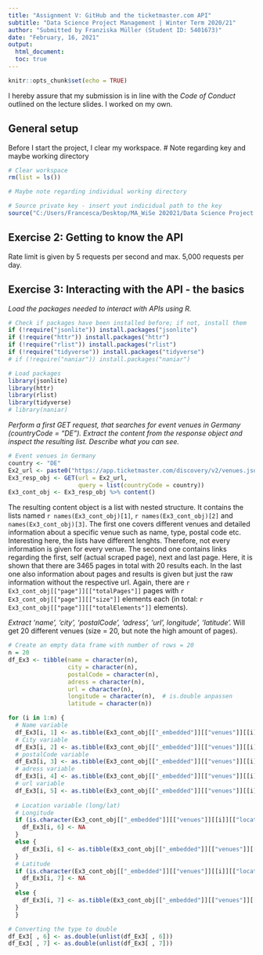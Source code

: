 ```yaml
---
title: "Assignment V: GitHub and the ticketmaster.com API"
subtitle: "Data Science Project Management | Winter Term 2020/21"
author: "Submitted by Franziska Müller (Student ID: 5401673)"
date: "February, 16, 2021"
output: 
  html_document:
  toc: true
---
```

  
```r
knitr::opts_chunk$set(echo = TRUE)
```
I hereby assure that my submission is in line with the *Code of Conduct* outlined on the lecture slides. I worked on my own.

## General setup

Before I start the project, I clear my workspace. 
# Note regarding key and maybe working directory

```r
# Clear workspace
rm(list = ls())

# Maybe note regarding individual working directory 

# Source private key - insert yout indicidual path to the key
source("C:/Users/Francesca/Desktop/MA_WiSe 202021/Data Science Project Management/Assignments/key_ticketmaster.R")
```

## Exercise 2: Getting to know the API

Rate limit is given by 5 requests per second and max. 5,000 requests per day.


## Exercise 3: Interacting with the API - the basics

*Load the packages needed to interact with APIs using R.*
```r
# Check if packages have been installed before; if not, install them
if (!require("jsonlite")) install.packages("jsonlite")
if (!require("httr")) install.packages("httr")
if (!require("rlist")) install.packages("rlist")
if (!require("tidyverse")) install.packages("tidyverse")
# if (!require("naniar")) install.packages("naniar")

# Load packages
library(jsonlite)  
library(httr)
library(rlist)
library(tidyverse)
# library(naniar)
```

*Perform a first GET request, that searches for event venues in Germany (countryCode = "DE"). Extract the content from the response object and inspect the resulting list. Describe what you can see.*

```r
# Event venues in Germany
country <- "DE"
Ex2_url <- paste0("https://app.ticketmaster.com/discovery/v2/venues.json?apikey=", key)
Ex3_resp_obj <- GET(url = Ex2_url, 
                    query = list(countryCode = country))
Ex3_cont_obj <- Ex3_resp_obj %>% content()
```
The resulting content object is a list with nested structure. It contains the lists named ``r names(Ex3_cont_obj)[1]``, ``r names(Ex3_cont_obj)[2]`` and `` names(Ex3_cont_obj)[3]``. The first one covers different venues and detailed information about a specific venue such as name, type, postal code etc. Interesting here, the lists have different lenghts. Therefore, not every information is given for every venue.
The second one contains links regarding the first, self (actual scraped page), next and last page. Here, it is shown that there are 3465 pages in total with 20 results each. In the last one also information about pages and results is given but just the raw information without the respective url. Again, there are ``r Ex3_cont_obj[["page"]][["totalPages"]]`` pages with ``r Ex3_cont_obj[["page"]][["size"]]`` elements each (in total: ``r Ex3_cont_obj[["page"]][["totalElements"]]`` elements).

*Extract 'name', 'city', 'postalCode', 'adress', 'url', longitude', 'latitude'.*
Will get 20 different venues (size = 20, but note the high amount of pages).

```r
# Create an empty data frame with number of rows = 20
n = 20
df_Ex3 <- tibble(name = character(n),
                 city = character(n),
                 postalCode = character(n),
                 adress = character(n),
                 url = character(n),
                 longitude = character(n),  # is.double anpassen 
                 latitude = character(n))

for (i in 1:n) {
  # Name variable
  df_Ex3[i, 1] <- as.tibble(Ex3_cont_obj[["_embedded"]][["venues"]][[i]][["name"]])  # ith row, first col 
  # City variable
  df_Ex3[i, 2] <- as.tibble(Ex3_cont_obj[["_embedded"]][["venues"]][[i]][["city"]][["name"]])
  # postalCode variable
  df_Ex3[i, 3] <- as.tibble(Ex3_cont_obj[["_embedded"]][["venues"]][[i]][["postalCode"]])
  # adress variable
  df_Ex3[i, 4] <- as.tibble(Ex3_cont_obj[["_embedded"]][["venues"]][[i]][["address"]][["line1"]])
  # url variable 
  df_Ex3[i, 5] <- as.tibble(Ex3_cont_obj[["_embedded"]][["venues"]][[i]][["url"]])
  
  # Location variable (long/lat)
  # Longitude
  if (is.character(Ex3_cont_obj[["_embedded"]][["venues"]][[i]][["location"]][["longitude"]]) == FALSE) {
    df_Ex3[i, 6] <- NA
  }
  else {
    df_Ex3[i, 6] <- as.tibble(Ex3_cont_obj[["_embedded"]][["venues"]][[i]][["location"]][["longitude"]])
  }
  # Latitude
  if (is.character(Ex3_cont_obj[["_embedded"]][["venues"]][[i]][["location"]][["latitude"]]) == FALSE) {
    df_Ex3[i, 7] <- NA
  }
  else {
    df_Ex3[i, 7] <- as.tibble(Ex3_cont_obj[["_embedded"]][["venues"]][[i]][["location"]][["latitude"]])
  }
  }

# Converting the type to double
df_Ex3[ , 6] <- as.double(unlist(df_Ex3[ , 6]))
df_Ex3[ , 7] <- as.double(unlist(df_Ex3[ , 7]))
```


